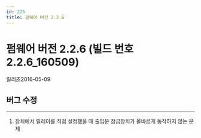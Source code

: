 ```yaml
---
id: 226
title: 펌웨어 버전 2.2.6
---
```


# 펌웨어 버전 2.2.6 (빌드 번호 2.2.6_160509)

릴리즈<Separator/>2016-05-09

## 버그 수정

---

1. 장치에서 릴레이를 직접 설정했을 때 출입문 잠금장치가 올바르게 동작하지 않는 문제